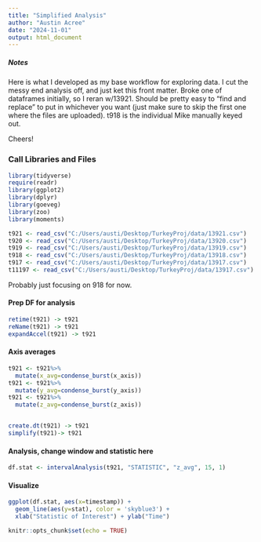 ---
title: "Simplified Analysis"
author: "Austin Acree"
date: "2024-11-01"
output: html_document
---
##### Notes
Here is what I developed as my base workflow for exploring data. I cut the messy end analysis off, and just ket this front matter. Broke one of dataframes initially, so I reran w/13921. Should be pretty easy to "find and replace" to put in whichever you want (just make sure to skip the first one where the files are uploaded). t918 is the individual Mike manually keyed out. 

Cheers!

### Call Libraries and Files

```{r message=FALSE}  
library(tidyverse)
require(readr)
library(ggplot2)
library(dplyr)
library(goeveg)
library(zoo)
library(moments)

t921 <- read_csv("C:/Users/austi/Desktop/TurkeyProj/data/13921.csv")
t920 <- read_csv("C:/Users/austi/Desktop/TurkeyProj/data/13920.csv")
t919 <- read_csv("C:/Users/austi/Desktop/TurkeyProj/data/13919.csv")
t918 <- read_csv("C:/Users/austi/Desktop/TurkeyProj/data/13918.csv")
t917 <- read_csv("C:/Users/austi/Desktop/TurkeyProj/data/13917.csv")
t11197 <- read_csv("C:/Users/austi/Desktop/TurkeyProj/data/13917.csv")
```
Probably just focusing on 918 for now.

#### Prep DF for analysis

```{r message=FALSE}
retime(t921) -> t921
reName(t921) -> t921 
expandAccel(t921) -> t921

```

#### Axis averages
```{r}
t921 <- t921%>%
  mutate(x_avg=condense_burst(x_axis))
t921 <- t921%>%
  mutate(y_avg=condense_burst(y_axis))
t921 <- t921%>%
  mutate(z_avg=condense_burst(z_axis))


create.dt(t921) -> t921
simplify(t921)-> t921
```

#### Analysis, change window and statistic here
```{r}
df.stat <- intervalAnalysis(t921, "STATISTIC", "z_avg", 15, 1)
```


#### Visualize
```{r}
ggplot(df.stat, aes(x=timestamp)) +
  geom_line(aes(y=stat), color = 'skyblue3') +
  xlab("Statistic of Interest") + ylab("Time")
```



```{r setup, include=FALSE}
knitr::opts_chunk$set(echo = TRUE)
```


